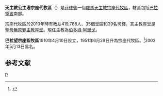 {{Infobox Roman Catholic diocese
|Roman Catholic Diocese of = 天主教公主港宗座代牧區
|Latin name of diocese =  Vicariatus Apostolicus Portus Principis in Philippinis
|border = catholic
|image = 
|caption = 
|location = [[菲律賓|菲律賓]]
|territory = 巴拉望省南部
|population = 419,768
|rite = [[羅馬禮|羅馬禮]]
|patron =
|province =
|established = 1910年
|cathedral = [[聖母無原罪主教座堂_(公主港)|聖母無原罪主教座堂]] 
|co-cathedral =
|leadership = 主教
|website = 
|pope = {{incumbent pope}}
|ordinary = 伯多祿·阿里戈
|coadjutor bishop =
|emeritus =
}}
'''天主教公主港宗座代牧區'''（{{lang-la|Vicariatus Apostolicus Portus Principis in Philippinis}}）是[[菲律賓|菲律賓]]一個[[羅馬天主教|羅馬天主教]][[宗座代牧區|宗座代牧區]]，轄區包括[[巴拉望省|巴拉望省]]南部。

宗座代牧區於2010年時有教友419,768人、35個堂區和39名司鐸，其主教座堂是[[聖母無原罪主教座堂_(公主港)|聖母無原罪主教座堂]]。現任主教為[[伯多祿‧阿里戈|伯多祿‧阿里戈]]。

'''巴拉望宗座監牧區'''1910年4月10日設立，1951年6月29日升為宗座代牧區。<ref name="">{{cite journal
|journal=[[宗座公報|宗座公報]]
|publisher=梵蒂岡出版社
|date=1955年
|volume=49
|title=APOSTOLICA PREFECTURA DE PALAWAN, IN PHILIPPINIS INSULIS, AD GRAD UM APOSTOLICI VICARIATUS EVEHITUR, ((PALAVANENSIS)) NUNCUPANDA
|page=757
|url=http://www.vatican.va/archive/aas/documents/AAS%2047%20%5B1955%5D%20-%20ocr.pdf
|access-date=2012-03-04
|archive-date=2020-02-02
|archive-url=https://web.archive.org/web/20200202032807/http://www.vatican.va/archive/aas/documents/AAS%2047%20%5B1955%5D%20-%20ocr.pdf
|dead-url=no
}}</ref>2002年5月13日易名。

==参考文献==
{{reflist}}

{{菲律賓天主教教區}}
[[Category:菲律賓天主教教區|P]]